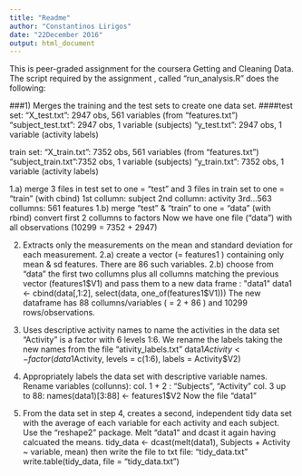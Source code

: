 ```yaml
---
title: "Readme"
author: "Constantinos Lirigos"
date: "22December 2016"
output: html_document
---
```

This is peer-graded assignment for the coursera Getting and Cleaning Data.
The script required by the assignment , called "run_analysis.R" does the following:

###1) Merges the training and the test sets to create one data set.
####test set:
    "X_test.txt": 2947 obs, 561 variables (from "features.txt")
    "subject_test.txt": 2947 obs, 1 variable (subjects)
    "y_test.txt": 2947 obs, 1 variable (activity labels)

train set:
"X_train.txt": 7352 obs, 561 variables (from "features.txt")
"subject_train.txt":7352 obs, 1 variable (subjects)
"y_train.txt": 7352 obs, 1 variable (activity labels)

1.a) merge 3 files in test set to one = "test" and 3 files in train set to one = "train" (with cbind)
1st collumn: subject
2nd collumn: activity
3rd...563 collumns: 561 features
1.b) merge "test" & "train" to one = "data" (with rbind)
convert first 2 collumns to factors
Now we have one file ("data") with all observations (10299 = 7352 + 2947) 


2) Extracts only the measurements on the mean and standard deviation for each measurement.
2.a) create a vector (= features1 ) containing only mean & sd features. There are 86 such variables.
2.b) choose from "data" the  first two collumns plus all collumns matching the previous vector (features1$V1) and pass them to a new data frame : "data1"
data1 <- cbind(data[,1:2], select(data, one_of(features1$V1)))
The new dataframe has 88 collumns/variables ( = 2 + 86 ) and 10299 rows/observations.


3) Uses descriptive activity names to name the activities in the data set
"Activity" is a factor with 6 levels 1:6. We rename the labels taking the new names from the file 
"ativity_labels.txt"
data1$Activity <- factor(data1$Activity, levels = c(1:6), labels = Activity$V2)


4) Appropriately labels the data set with descriptive variable names.
Rename variables (collunns):
col. 1 + 2 : "Subjects", "Activity"
col. 3 up to 88: names(data1)[3:88] <- features1$V2
Now the file "data1"


5) From the data set in step 4, creates a second, independent tidy data set with the average of each variable for each activity and each subject.
Use the "reshape2" package. Melt "data1" and dcast it again having calcuated the means. 
tidy_data <- dcast(melt(data1), Subjects + Activity ~ variable, mean)
then write the file to txt file: "tidy_data.txt"
write.table(tidy_data, file = "tidy_data.txt")



